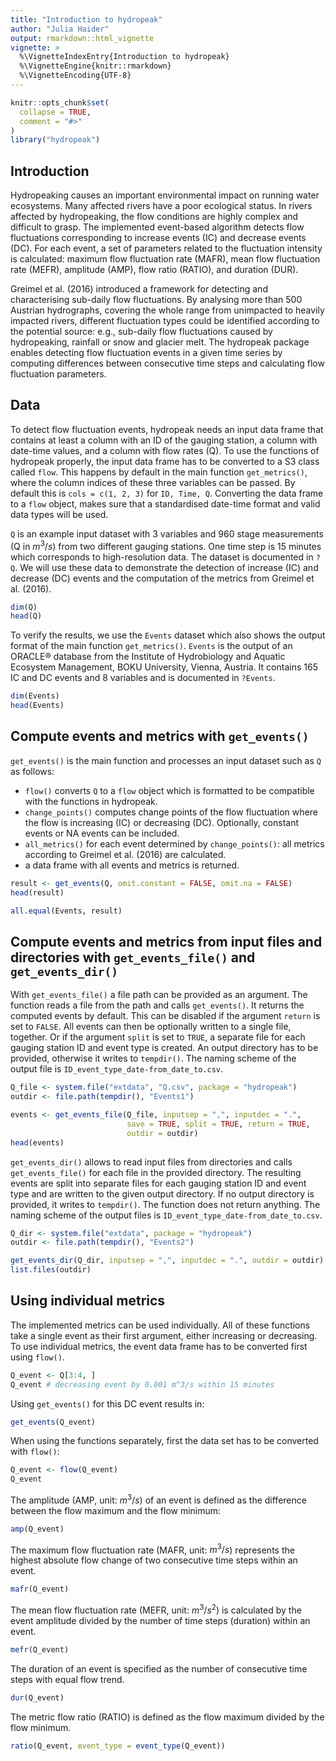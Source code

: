 ```yaml
---
title: "Introduction to hydropeak"
author: "Julia Haider"
output: rmarkdown::html_vignette
vignette: >
  %\VignetteIndexEntry{Introduction to hydropeak}
  %\VignetteEngine{knitr::rmarkdown}
  %\VignetteEncoding{UTF-8}
---
```



```r
knitr::opts_chunk$set(
  collapse = TRUE,
  comment = "#>"
)
library("hydropeak")
```

## Introduction

Hydropeaking causes an important environmental impact on running water ecosystems. Many affected rivers have a poor
ecological status. In rivers affected by hydropeaking, the flow conditions are highly complex and difficult to grasp. The implemented event-based algorithm detects flow fluctuations corresponding to increase events (IC) and decrease events (DC). For each event, a set of parameters related to the fluctuation intensity is calculated: maximum flow fluctuation rate (MAFR), mean flow fluctuation rate (MEFR), amplitude (AMP), flow ratio (RATIO), and duration (DUR). 

Greimel et al. (2016) \doi{10.1002/hyp.10773} introduced a framework for detecting and characterising sub-daily flow fluctuations. By analysing more than 500 Austrian hydrographs, covering the whole range from unimpacted to heavily impacted rivers, different fluctuation types could be identified according to the potential source: e.g., sub-daily flow fluctuations caused by hydropeaking, rainfall or snow and glacier melt. The hydropeak package enables detecting flow fluctuation events in a given time series by computing differences between consecutive time steps and calculating flow fluctuation parameters. 


## Data

To detect flow fluctuation events, hydropeak needs an input data frame that contains at least a column with an ID of the gauging station, a column with date-time values, and a column with flow rates (Q). To use the functions of hydropeak properly, the input data frame has to be converted to a S3 class called `flow`. This happens by default in the main function `get_metrics()`, where the column indices of these three variables can be passed. By default this is `cols = c(1, 2, 3)` for `ID, Time, Q`. Converting the data frame to a `flow` object, makes sure that a standardised date-time format and valid data types will be used.

`Q` is an example input dataset with 3 variables and 960 stage measurements (Q in $m^{3}/s$) from two different gauging stations. One time step is 15 minutes which corresponds to high-resolution data. The dataset is documented in `?Q`. We will use these data to demonstrate the detection of increase (IC) and decrease (DC) events and the computation of the metrics from Greimel et al. (2016).

```r
dim(Q)
head(Q)
```

To verify the results, we use the `Events` dataset which also shows the output format of the main function `get_metrics()`. `Events` is the output of an ORACLE® database from the Institute of Hydrobiology and Aquatic Ecosystem Management, BOKU University, Vienna, Austria. It contains 165 IC and DC events and 8 variables and is documented in `?Events`.


```r
dim(Events)
head(Events)
```

## Compute events and metrics with `get_events()`

`get_events()` is the main function and processes an input dataset such as `Q` as follows:

* `flow()` converts `Q` to a `flow` object which is formatted to be compatible with the functions in hydropeak.
* `change_points()` computes change points of the flow fluctuation where the flow is increasing (IC) or decreasing (DC). Optionally, constant events or NA events can be included. 
* `all_metrics()` for each event determined by `change_points()`: all metrics according to Greimel et al. (2016) are calculated.
* a data frame with all events and metrics is returned.

```r
result <- get_events(Q, omit.constant = FALSE, omit.na = FALSE)
head(result)

all.equal(Events, result)
```

## Compute events and metrics from input files and directories with `get_events_file()` and `get_events_dir()`

With `get_events_file()` a file path can be provided as an argument. The function reads a file from the path and calls `get_events()`. It returns the computed events by default. This can be disabled if the argument `return` is set to `FALSE`. All events can then be optionally written to a single file, together. Or if the argument `split` is set to `TRUE`, a separate file for each gauging station ID and event type is created. An output directory has to be provided, otherwise it writes to `tempdir()`. The naming scheme of the output file is `ID_event_type_date-from_date_to.csv`.

```r
Q_file <- system.file("extdata", "Q.csv", package = "hydropeak")
outdir <- file.path(tempdir(), "Events1")

events <- get_events_file(Q_file, inputsep = ",", inputdec = ".", 
                          save = TRUE, split = TRUE, return = TRUE,
                          outdir = outdir)
head(events)
```
`get_events_dir()` allows to read input files from directories and calls `get_events_file()` for each file in the provided directory. The resulting events are split into separate files for each gauging station ID and event type and are written to the given output directory. If no output directory is provided, it writes to `tempdir()`. The function does not return anything. The naming scheme of the output files is `ID_event_type_date-from_date_to.csv`.

```r
Q_dir <- system.file("extdata", package = "hydropeak")
outdir <- file.path(tempdir(), "Events2")

get_events_dir(Q_dir, inputsep = ",", inputdec = ".", outdir = outdir)
list.files(outdir)
```

## Using individual metrics

The implemented metrics can be used individually. All of these functions take a single event as their first argument, either increasing or decreasing. To use individual metrics, the event data frame has to be converted first using `flow()`.

```r
Q_event <- Q[3:4, ]
Q_event # decreasing event by 0.001 m^3/s within 15 minutes
``` 

Using `get_events()` for this DC event results in:

```r
get_events(Q_event)
```
When using the functions separately, first the data set has to be converted with `flow()`:

```r
Q_event <- flow(Q_event)
Q_event
```

The amplitude (AMP, unit: $m^3/s$) of an event is defined as the difference between the flow maximum and the flow minimum:

```r
amp(Q_event)
```
The maximum flow fluctuation rate (MAFR, unit: $m^3/s$) represents the highest absolute flow change of two consecutive time steps within an event.

```r
mafr(Q_event)
```
The mean flow fluctuation rate (MEFR, unit: $m^3/s^2$) is calculated by the event amplitude divided by the number of time steps (duration) within an event.

```r
mefr(Q_event)
```
The duration of an event is specified as the number of consecutive time steps with equal flow trend.

```r
dur(Q_event)
```
The metric flow ratio (RATIO) is defined as the flow maximum divided by the flow minimum.

```r
ratio(Q_event, event_type = event_type(Q_event))
```




